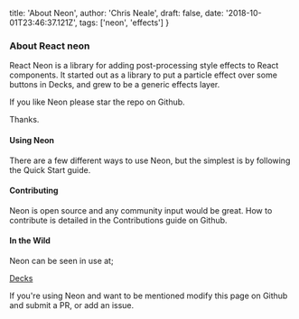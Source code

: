   title: 'About Neon',
  author: 'Chris Neale',
  draft: false,
  date: '2018-10-01T23:46:37.121Z',
  tags: ['neon', 'effects']
}

### About React neon

React Neon is a library for adding post-processing style effects to React components. It started out as a library to put a particle effect over some buttons in Decks, and grew to be a generic effects layer.

If you like Neon please star the repo on Github.

Thanks.

#### Using Neon

There are a few different ways to use Neon, but the simplest is by following the Quick Start guide.

#### Contributing

Neon is open source and any community input would be great. How to contribute is detailed in the Contributions guide on Github.

#### In the Wild

Neon can be seen in use at;

[Decks](https://yt1210.ooer.com/)

If you're using Neon and want to be mentioned modify this page on Github and submit a PR, or add an issue.